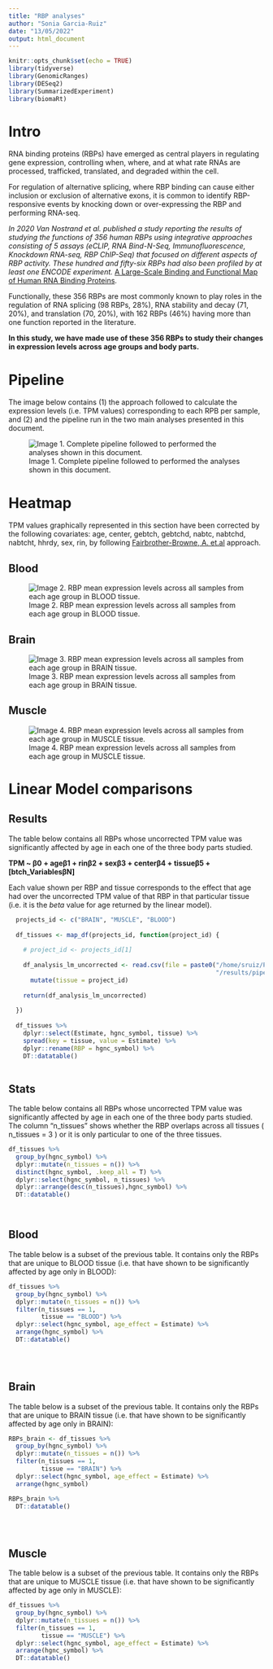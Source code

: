 ```yaml
---
title: "RBP analyses"
author: "Sonia Garcia-Ruiz"
date: "13/05/2022"
output: html_document
---
```


```r



knitr::opts_chunk$set(echo = TRUE)
library(tidyverse)
library(GenomicRanges)
library(DESeq2)
library(SummarizedExperiment)
library(biomaRt)

```

# Intro

RNA binding proteins (RBPs) have emerged as central players in regulating gene expression, controlling when, where, and at what rate RNAs are processed, trafficked, translated, and degraded within the cell. 

For regulation of alternative splicing, where RBP binding can cause either inclusion or exclusion of alternative exons, it is common to identify RBP-responsive events by knocking down or over-expressing the RBP and performing RNA-seq. 

*In 2020 Van Nostrand et al. published a study reporting the results of studying the functions of 356 human RBPs using integrative approaches consisting of 5 assays (eCLIP, RNA Bind-N-Seq, Immunofluorescence, Knockdown RNA-seq, RBP ChIP-Seq) that focused on different aspects of RBP activity. These hundred and fifty-six RBPs had also been profiled by at least one ENCODE experiment.* [A Large-Scale Binding and Functional Map of Human RNA Binding Proteins](https://www.nature.com/articles/s41586-020-2077-3).

Functionally, these 356 RBPs are most commonly known to play roles in the regulation of RNA splicing (98 RBPs, 28%), RNA stability and decay (71, 20%), and translation (70, 20%), with 162 RBPs (46%) having more than one function reported in the literature.

**In this study, we have made use of these 356 RBPs to study their changes in expression levels across age groups and body parts.**

# Pipeline

The image below contains (1) the approach followed to calculate the expression levels (i.e. TPM values) corresponding to each RPB per sample, and (2) and the pipeline run in the two main analyses presented in this document.

![Image 1. Complete pipeline followed to performed the analyses shown in this document.](rbp_expression_pipeline_analysis.png)

# Heatmap {.tabset .tabset-fade .tabset-pills}

TPM values graphically represented in this section have been corrected by the following covariates: age, center, gebtch, gebtchd, nabtc, nabtchd, nabtcht, hhrdy, sex, rin, by following [Fairbrother-Browne, A. et.al](https://www.nature.com/articles/s42003-021-02792-w) approach.


## Blood
![Image 2. RBP mean expression levels across all samples from each age group in BLOOD tissue.](blood_heatmap.png)

## Brain

![Image 3. RBP mean expression levels across all samples from each age group in BRAIN tissue.](brain_heatmap.png)


## Muscle

![Image 4. RBP mean expression levels across all samples from each age group in MUSCLE tissue.](muscle_heatmap.png)

# Linear Model comparisons {.tabset .tabset-fade .tabset-pills}



## Results

The table below contains all RBPs whose uncorrected TPM value was significantly affected by age in each one of the three body parts studied.

**TPM ~ β0 + ageβ1 + rinβ2 + sexβ3 + centerβ4 + tissueβ5 + [btch_VariablesβN]**

Each value shown per RBP and tissue corresponds to the effect that age had over the uncorrected TPM value of that RBP in that particular tissue (i.e. it is the *beta* value for age returned by the linear model).

```r
  projects_id <- c("BRAIN", "MUSCLE", "BLOOD")
  
  df_tissues <- map_df(projects_id, function(project_id) {
    
    # project_id <- projects_id[1]
    
    df_analysis_lm_uncorrected <- read.csv(file = paste0("/home/sruiz/PROJECTS/splicing-project/splicing-recount3-projects/", project_id,
                                                         "/results/pipeline3/rbp/tpm_lm.csv")) %>%
      mutate(tissue = project_id)
    
    return(df_analysis_lm_uncorrected)
    
  })
  
  df_tissues %>%
    dplyr::select(Estimate, hgnc_symbol, tissue) %>%
    spread(key = tissue, value = Estimate) %>%
    dplyr::rename(RBP = hgnc_symbol) %>%
    DT::datatable()
  
```

## Stats

The table below contains all RBPs whose uncorrected TPM value was significantly affected by age in each one of the three body parts studied.
The column "n_tissues" shows whether the RBP overlaps across all tissues ( n_tissues = 3 ) or it is only particular to one of the three tissues.

```r

df_tissues %>%
  group_by(hgnc_symbol) %>%
  dplyr::mutate(n_tissues = n()) %>%
  distinct(hgnc_symbol, .keep_all = T) %>% 
  dplyr::select(hgnc_symbol, n_tissues) %>%
  dplyr::arrange(desc(n_tissues),hgnc_symbol) %>%
  DT::datatable()

  
```

## Blood

The table below is a subset of the previous table. It contains only the RBPs that are unique to BLOOD tissue (i.e. that have shown to be significantly affected by age only in BLOOD):

```r


df_tissues %>%
  group_by(hgnc_symbol) %>%
  dplyr::mutate(n_tissues = n()) %>%
  filter(n_tissues == 1,
         tissue == "BLOOD") %>%
  dplyr::select(hgnc_symbol, age_effect = Estimate) %>%
  arrange(hgnc_symbol) %>%
  DT::datatable()


  
```

## Brain

The table below is a subset of the previous table. It contains only the RBPs that are unique to BRAIN tissue (i.e. that have shown to be significantly affected by age only in BRAIN):

```r


RBPs_brain <- df_tissues %>%
  group_by(hgnc_symbol) %>%
  dplyr::mutate(n_tissues = n()) %>%
  filter(n_tissues == 1,
         tissue == "BRAIN") %>%
  dplyr::select(hgnc_symbol, age_effect = Estimate) %>%
  arrange(hgnc_symbol) 

RBPs_brain %>%
  DT::datatable()


  
```



## Muscle 

The table below is a subset of the previous table. It contains only the RBPs that are unique to MUSCLE tissue (i.e. that have shown to be significantly affected by age only in MUSCLE):

```r


df_tissues %>%
  group_by(hgnc_symbol) %>%
  dplyr::mutate(n_tissues = n()) %>%
  filter(n_tissues == 1,
         tissue == "MUSCLE") %>%
  dplyr::select(hgnc_symbol, age_effect = Estimate) %>%
  arrange(hgnc_symbol) %>%
  DT::datatable()


  
```